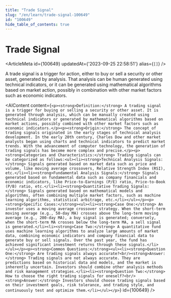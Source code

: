 ```yaml
---
title: "Trade Signal"
slug: "/en/learn/trade-signal-100649"
id: "100649"
hide_table_of_contents: true
---
```



# Trade Signal

<ArticleMeta id={100649} updatedAt={'2023-09-25 22:58:51'} alias={`[]`} />
<div className='border-solid border-b border-t-0 my-4 border-[var(--ifm-color-gray-300)]' />

A trade signal is a trigger for action, either to buy or sell a security or other asset, generated by analysis. That analysis can be human generated using technical indicators, or it can be generated using mathematical algorithms based on market action, possibly in combination with other market factors such as economic indicators.

<AIContent content={`<p><strong>Definition:</strong> A trading signal is a trigger for buying or selling a security or other asset. It is generated through analysis, which can be manually created using technical indicators or generated by mathematical algorithms based on market actions, possibly combined with other market factors such as economic indicators.</p><p><strong>Origin:</strong> The concept of trading signals originated in the early stages of technical analysis development. In the early 20th century, Charles Dow and other market analysts began using charts and technical indicators to predict market trends. With the advancement of computer technology, the generation of trading signals has become more complex and precise.</p><p><strong>Categories and Characteristics:</strong> Trading signals can be categorized as follows:<ul><li><strong>Technical Analysis Signals:</strong> Signals generated based on market data such as price and volume, like moving average crossovers, Relative Strength Index (RSI), etc.</li><li><strong>Fundamental Analysis Signals:</strong> Signals generated based on fundamental data such as company financials and economic indicators, like Price-to-Earnings (P/E) ratio, Price-to-Book (P/B) ratio, etc.</li><li><strong>Quantitative Trading Signals:</strong> Signals generated based on mathematical models and algorithms, often combining multiple market factors, such as machine learning algorithms, statistical arbitrage, etc.</li></ul></p><p><strong>Specific Cases:</strong><ul><li><strong>Case One:</strong> An investor uses a moving average crossover strategy. When the short-term moving average (e.g., 50-day MA) crosses above the long-term moving average (e.g., 200-day MA), a buy signal is generated; conversely, when the short-term MA crosses below the long-term MA, a sell signal is generated.</li><li><strong>Case Two:</strong> A quantitative fund uses machine learning algorithms to analyze large amounts of market data, combining economic indicators and company financial data to generate buy or sell signals. Over the past year, the fund has achieved significant investment returns through these signals.</li></ul></p><p><strong>Common Questions:</strong><ul><li><strong>Question One:</strong> Are trading signals always accurate?<br/><strong>Answer:</strong> Trading signals are not always accurate. They are predictions based on historical data and models, and the market is inherently uncertain. Investors should combine other analysis methods and risk management strategies.</li><li><strong>Question Two:</strong> How to choose the right trading signals for oneself?<br/><strong>Answer:</strong> Investors should choose trading signals based on their investment goals, risk tolerance, and trading style, and continuously test and optimize them.</li></ul></p>`} id={100649} />
